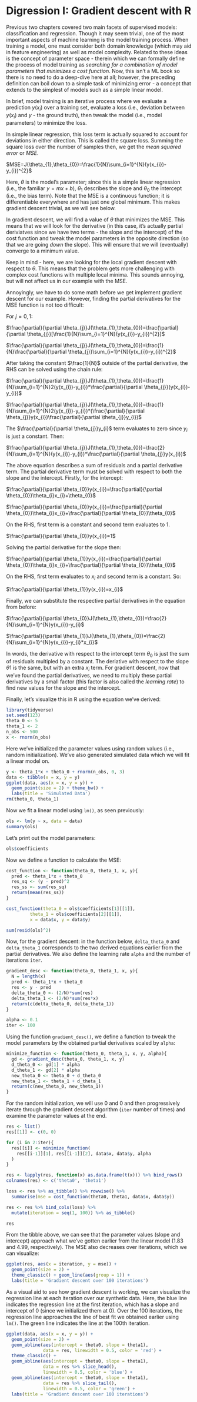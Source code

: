 # Digression I: Gradient descent with R

Previous two chapters covered two main facets of supervised models: classification and regression. Though it may seem trivial, one of the most important aspects of machine learning is the model training process. When training a model, one must consider both domain knowledge (which may aid in feature engineering) as well as model complexity. Related to these ideas is the concept of parameter space - therein which we can formally define the process of model training as *searching for a combination of model parameters that minimizes a cost function*. Now, this isn't a ML book so there is no need to do a deep-dive here at all; however, the preceding definition can boil down to a simple task of minimizing error - a concept that extends to the simplest of models such as a simple linear model.

In brief, model training is an iterative process where we evaluate a prediction $y(x_{i})$ over a training set, evaluate a loss (i.e., deviation between $y(x_{i})$ and $y$ - the ground truth), then tweak the model (i.e., model parameters) to minimize the loss. 

In simple linear regression, this loss term is actually squared to account for deviations in either direction. This is called the square loss. Summing the square loss over the number of samples then, we get the *mean squared error* or *MSE*. 

$MSE=J(\theta_{1},\theta_{0})=\frac{1}{N}\sum_{i=1}^{N}(y(x_{i})-y_{i})^{2}$

Here, $\theta$ is the model's parameter; since this is a simple linear regression (i.e., the familiar $y=mx+b$), $\theta_{1}$ describes the slope and $\theta_{0}$ the intercept (i.e., the bias term). Note that the MSE is a continuous function; it is differentiable everywhere and has just one global minimum. This makes gradient descent trivial, as we will see below.

In gradient descent, we will find a value of $\theta$ that minimizes the MSE. This means that we will look for the derivative (in this case, it's actually partial deriviatves since we have two terms - the slope and the intercept) of the cost function and tweak the model parameters in the opposite direction (so that we are going *down* the slope). This will ensure that we will (eventually) converge to a minimum value.

Keep in mind - here, we are looking for the local gradient descent with respect to $\theta$. This means that the problem gets more challenging with complex cost functions with multiple local minima. This sounds annoying, but will not affect us in our example with the MSE. 

Annoyingly, we have to do some math before we get implement gradient descent for our example. However, finding the partial derivatives for the MSE function is not too difficult:

For $j = 0,1$:

$\frac{\partial}{\partial \theta_{j}}J(\theta_{1},\theta_{0})=\frac{\partial}{\partial \theta_{j}}[\frac{1}{N}\sum_{i=1}^{N}(y(x_{i})-y_{i})^{2}]$

$\frac{\partial}{\partial \theta_{j}}J(\theta_{1},\theta_{0})=\frac{1}{N}\frac{\partial}{\partial \theta_{j}}\sum_{i=1}^{N}(y(x_{i})-y_{i})^{2}$

After taking the constant $\frac{1}{N}$ outside of the partial derivative, the RHS can be solved using the chain rule:

$\frac{\partial}{\partial \theta_{j}}J(\theta_{1},\theta_{0})=\frac{1}{N}\sum_{i=1}^{N}2(y(x_{i})-y_{i})*\frac{\partial}{\partial \theta_{j}}(y(x_{i})-y_{i})$

$\frac{\partial}{\partial \theta_{j}}J(\theta_{1},\theta_{0})=\frac{1}{N}\sum_{i=1}^{N}2(y(x_{i})-y_{i})*(\frac{\partial}{\partial \theta_{j}}y(x_{i})\frac{\partial}{\partial \theta_{j}}y_{i})$

The $\frac{\partial}{\partial \theta_{j}}y_{i}$ term evaluates to zero since $y_{i}$ is just a constant. Then:

$\frac{\partial}{\partial \theta_{j}}J(\theta_{1},\theta_{0})=\frac{2}{N}\sum_{i=1}^{N}(y(x_{i})-y_{i})*\frac{\partial}{\partial \theta_{j}}y(x_{i})$

The above equation describes a sum of residuals and a partial derivative term. The partial derivative term must be solved with respect to both the slope and the intercept. Firstly, for the intercept:

$\frac{\partial}{\partial \theta_{0}}y(x_{i})=\frac{\partial}{\partial \theta_{0}}\theta_{i}x_{i}+\theta_{0}$

$\frac{\partial}{\partial \theta_{0}}y(x_{i})=\frac{\partial}{\partial \theta_{0}}\theta_{i}x_{i}+\frac{\partial}{\partial \theta_{0}}\theta_{0}$

On the RHS, first term is a constant and second term evaluates to 1.

$\frac{\partial}{\partial \theta_{0}}y(x_{i})=1$

Solving the partial derivative for the slope then:

$\frac{\partial}{\partial \theta_{1}}y(x_{i})=\frac{\partial}{\partial \theta_{0}}\theta_{i}x_{i}+\frac{\partial}{\partial \theta_{0}}\theta_{0}$

On the RHS, first term evaluates to $x_{i}$ and second term is a constant. So:

$\frac{\partial}{\partial \theta_{1}}y(x_{i})=x_{i}$

Finally, we can substitute the respective partial derivatives in the equation from before:

$\frac{\partial}{\partial \theta_{0}}J(\theta_{1},\theta_{0})=\frac{2}{N}\sum_{i=1}^{N}y(x_{i})-y_{i}$

$\frac{\partial}{\partial \theta_{1}}J(\theta_{1},\theta_{0})=\frac{2}{N}\sum_{i=1}^{N}y(x_{i})-y_{i}*x_{i}$

In words, the derivative with respect to the intercept term $\theta_{0}$ is just the sum of residuals multipled by a constant. The deriative with respect to the slope $\theta{1}$ is the same, but with an extra $x_{i}$ term. For gradient descent, now that we've found the partial derivatives, we need to multiply these partial derivatives by a small factor (this factor is also called the *learning rate*) to find new values for the slope and the intercept. 

Finally, let's visualize this in R using the equation we've derived:

```r
library(tidyverse)
set.seed(123)
theta_0 <- 5
theta_1 <- 2
n_obs <- 500
x <- rnorm(n_obs)
```

Here we've initialized the parameter values using random values (i.e., random initialization). We've also generated simulated data which we will fit a linear model on.

```r
y <- theta_1*x + theta_0 + rnorm(n_obs, 0, 3)
data <- tibble(x = x, y = y)
ggplot(data, aes(x = x, y = y)) + 
  geom_point(size = 2) + theme_bw() + 
  labs(title = 'Simulated Data')
rm(theta_0, theta_1)
```

Now we fit a linear model using `lm()`, as seen previously:

```r
ols <- lm(y ~ x, data = data)
summary(ols)
```

Let's print out the model parameters:

```r
ols$coefficients
```

Now we define a function to calculate the MSE:

```r
cost_function <- function(theta_0, theta_1, x, y){
  pred <- theta_1*x + theta_0
  res_sq <- (y - pred)^2
  res_ss <- sum(res_sq)
  return(mean(res_ss))
}

cost_function(theta_0 = ols$coefficients[1][[1]], 
         theta_1 = ols$coefficients[2][[1]],
         x = data$x, y = data$y)

sum(resid(ols)^2)
```

Now, for the gradient descent: in the function below, `delta_theta_0` and `delta_theta_1` corresponds to the two derived equations earlier from the partial derivatives. We also define the learning rate `alpha` and the number of iterations `iter`.

```r
gradient_desc <- function(theta_0, theta_1, x, y){
  N = length(x)
  pred <- theta_1*x + theta_0
  res <- y - pred
  delta_theta_0 <- (2/N)*sum(res)
  delta_theta_1 <- (2/N)*sum(res*x)
  return(c(delta_theta_0, delta_theta_1))
}

alpha <- 0.1
iter <- 100
```

Using the function `gradient_desc()`, we define a function to tweak the model parameters by the obtained partial derivatives scaled by `alpha`:

```r
minimize_function <- function(theta_0, theta_1, x, y, alpha){
  gd <- gradient_desc(theta_0, theta_1, x, y)
  d_theta_0 <- gd[1] * alpha
  d_theta_1 <- gd[2] * alpha
  new_theta_0 <- theta_0 + d_theta_0
  new_theta_1 <- theta_1 + d_theta_1
  return(c(new_theta_0, new_theta_1))
}
```

For the random initialization, we will use 0 and 0 and then progressively iterate through the gradient descent algorithm (`iter` number of times) and examine the parameter values at the end. 

```r
res <- list()
res[[1]] <- c(0, 0)

for (i in 2:iter){
  res[[i]] <- minimize_function(
    res[[i-1]][1], res[[i-1]][2], data$x, data$y, alpha
  )
}

res <- lapply(res, function(x) as.data.frame(t(x))) %>% bind_rows()
colnames(res) <- c('theta0', 'theta1')

loss <- res %>% as_tibble() %>% rowwise() %>%
  summarise(mse = cost_function(theta0, theta1, data$x, data$y))

res <- res %>% bind_cols(loss) %>%
  mutate(iteration = seq(1, 100)) %>% as_tibble()

res
```

From the tibble above, we can see that the parameter values (slope and intercept) approach what we've gotten earlier from the linear model (1.83 and 4.99, respectively). The MSE also decreases over iterations, which we can visualize:

```r
ggplot(res, aes(x = iteration, y = mse)) + 
  geom_point(size = 2) + 
  theme_classic() + geom_line(aes(group = 1)) +
  labs(title = 'Gradient descent over 100 iterations')
```

As a visual aid to see how gradient descent is working, we can visualize the regression line at each iteration over our synthetic data. Here, the blue line indicates the regression line at the first iteration, which has a slope and intercept of 0 (since we initialized them at 0). Over the 100 iterations, the regression line approaches the line of best fit we obtained earlier using `lm()`. The green line indicates the line at the 100th iteration.

```r
ggplot(data, aes(x = x, y = y)) + 
  geom_point(size = 2) + 
  geom_abline(aes(intercept = theta0, slope = theta1),
              data = res, linewidth = 0.5, color = 'red') + 
  theme_classic() + 
  geom_abline(aes(intercept = theta0, slope = theta1), 
              data = res %>% slice_head(), 
              linewidth = 0.5, color = 'blue') + 
  geom_abline(aes(intercept = theta0, slope = theta1), 
              data = res %>% slice_tail(), 
              linewidth = 0.5, color = 'green') +
  labs(title = 'Gradient descent over 100 iterations')
```

